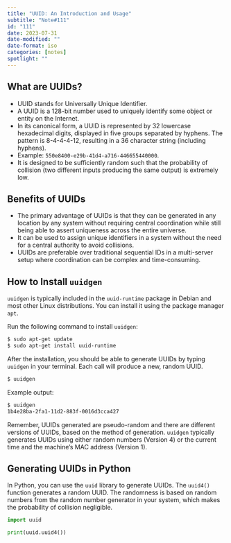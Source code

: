 ```yaml
---
title: "UUID: An Introduction and Usage"
subtitle: "Note#111"
id: "111"
date: 2023-07-31
date-modified: ""
date-format: iso
categories: [notes]
spotlight: ""
---
```

## What are UUIDs?

* UUID stands for Universally Unique Identifier.
* A UUID is a 128-bit number used to uniquely identify some object or entity on the Internet. 
* In its canonical form, a UUID is represented by 32 lowercase hexadecimal digits, displayed in five groups separated by hyphens. The pattern is 8-4-4-4-12, resulting in a 36 character string (including hyphens). 
* Example: `550e8400-e29b-41d4-a716-446655440000`.
* It is designed to be sufficiently random such that the probability of collision (two different inputs producing the same output) is extremely low.

## Benefits of UUIDs

* The primary advantage of UUIDs is that they can be generated in any location by any system without requiring central coordination while still being able to assert uniqueness across the entire universe.
* It can be used to assign unique identifiers in a system without the need for a central authority to avoid collisions.
* UUIDs are preferable over traditional sequential IDs in a multi-server setup where coordination can be complex and time-consuming.

## How to Install `uuidgen`

`uuidgen` is typically included in the `uuid-runtime` package in Debian and most other Linux distributions. You can install it using the package manager `apt`.

Run the following command to install `uuidgen`:

```bash
$ sudo apt-get update
$ sudo apt-get install uuid-runtime
```

After the installation, you should be able to generate UUIDs by typing `uuidgen` in your terminal. Each call will produce a new, random UUID.

```bash
$ uuidgen
```

Example output:

```bash
$ uuidgen
1b4e28ba-2fa1-11d2-883f-0016d3cca427
```

Remember, UUIDs generated are pseudo-random and there are different versions of UUIDs, based on the method of generation. `uuidgen` typically generates UUIDs using either random numbers (Version 4) or the current time and the machine's MAC address (Version 1).

## Generating UUIDs in Python

In Python, you can use the `uuid` library to generate UUIDs. The `uuid4()` function generates a random UUID. The randomness is based on random numbers from the random number generator in your system, which makes the probability of collision negligible.

```python
import uuid

print(uuid.uuid4())
```
